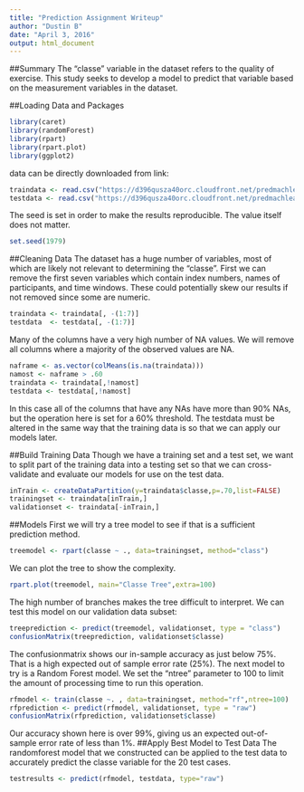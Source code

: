 ```yaml
---
title: "Prediction Assignment Writeup"
author: "Dustin B"
date: "April 3, 2016"
output: html_document
---
```


##Summary
The "classe" variable in the dataset refers to the quality of exercise.  This study seeks to develop a model to predict that variable based on the measurement variables in the dataset.

##Loading Data and Packages
```r
library(caret)
library(randomForest)
library(rpart) 
library(rpart.plot)
library(ggplot2)
```
data can be directly downloaded from link:
```r
traindata <- read.csv("https://d396qusza40orc.cloudfront.net/predmachlearn/pml-training.csv", na.strings=c("NA","#DIV/0!",""))
testdata <- read.csv("https://d396qusza40orc.cloudfront.net/predmachlearn/pml-testing.csv", na.strings=c("NA","#DIV/0!",""))
```
The seed is set in order to make the results reproducible.  The value itself does not matter.
```r
set.seed(1979)
```
##Cleaning Data
The dataset has a huge number of variables, most of which are likely not relevant to determining the "classe".  First we can remove the first seven variables which contain index numbers, names of participants, and time windows.  These could potentially skew our results if not removed since some are numeric.
```r
traindata <- traindata[, -(1:7)]
testdata  <- testdata[, -(1:7)] 
```
Many of the columns have a very high number of NA values.  We will remove all columns where a majority of the observed values are NA.
```r
naframe <- as.vector(colMeans(is.na(traindata)))
namost <- naframe > .60
traindata <- traindata[,!namost]
testdata <- testdata[,!namost]
```
In this case all of the columns that have any NAs have more than 90% NAs, but the operation here is set for a 60% threshold.  The testdata must be altered in the same way that the training data is so that we can apply our models later.

##Build Training Data
Though we have a training set and a test set, we want to split part of the training data into a testing set so that we can cross-validate and evaluate our models for use on the test data.
```r
inTrain <- createDataPartition(y=traindata$classe,p=.70,list=FALSE)
trainingset <- traindata[inTrain,]
validationset <- traindata[-inTrain,]
```

##Models
First we will try a tree model to see if that is a sufficient prediction method.
```r
treemodel <- rpart(classe ~ ., data=trainingset, method="class")
```
We can plot the tree to show the complexity.
```r
rpart.plot(treemodel, main="Classe Tree",extra=100)
```
The high number of branches makes the tree difficult to interpret.  We can test this model on our validation data subset:
```r
treeprediction <- predict(treemodel, validationset, type = "class")
confusionMatrix(treeprediction, validationset$classe)
```
The confusionmatrix shows our in-sample accuracy as just below 75%.  That is a high expected out of sample error rate (25%).
The next model to try is a Random Forest model.  We set the "ntree" parameter to 100 to limit the amount of processing time to run this operation. 
```r
rfmodel <- train(classe ~. , data=trainingset, method="rf",ntree=100)
rfprediction <- predict(rfmodel, validationset, type = "raw")
confusionMatrix(rfprediction, validationset$classe)
```
Our accuracy shown here is over 99%, giving us an expected out-of-sample error rate of less than 1%.
##Apply Best Model to Test Data
The randomforest model that we constructed can be applied to the test data to accurately predict the classe variable for the 20 test cases.
```r
testresults <- predict(rfmodel, testdata, type="raw")
```
